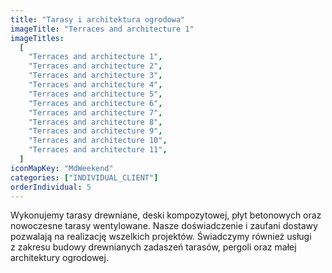```yaml
---
title: "Tarasy i architektura ogrodowa"
imageTitle: "Terraces and architecture 1"
imageTitles:
  [
    "Terraces and architecture 1",
    "Terraces and architecture 2",
    "Terraces and architecture 3",
    "Terraces and architecture 4",
    "Terraces and architecture 5",
    "Terraces and architecture 6",
    "Terraces and architecture 7",
    "Terraces and architecture 8",
    "Terraces and architecture 9",
    "Terraces and architecture 10",
    "Terraces and architecture 11",
  ]
iconMapKey: "MdWeekend"
categories: ["INDIVIDUAL_CLIENT"]
orderIndividual: 5
---
```


Wykonujemy tarasy drewniane, deski kompozytowej, płyt betonowych oraz nowoczesne tarasy wentylowane. Nasze doświadczenie i&nbsp;zaufani dostawy pozwalają na realizację wszelkich projektów. Świadczymy również usługi z&nbsp;zakresu budowy drewnianych zadaszeń tarasów, pergoli oraz małej architektury ogrodowej.
